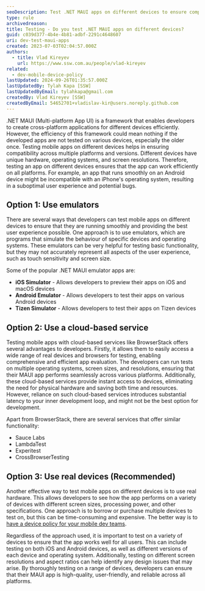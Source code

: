 ```yaml
---
seoDescription: Test .NET MAUI apps on different devices to ensure compatibility and user experience across multiple platforms and versions.
type: rule
archivedreason:
title: Testing - Do you test .NET MAUI apps on different devices?
guid: c039d377-4b4e-4b81-adbf-2291c4648607
uri: dev-test-maui-apps
created: 2023-07-03T02:04:57.000Z
authors:
  - title: Vlad Kireyev
    url: https://www.ssw.com.au/people/vlad-kireyev
related:
  - dev-mobile-device-policy
lastUpdated: 2024-09-26T01:35:57.000Z
lastUpdatedBy: Tylah Kapa [SSW]
lastUpdatedByEmail: tylahkapa@gmail.com
createdBy: Vlad Kireyev [SSW]
createdByEmail: 54652701+vladislav-kir@users.noreply.github.com
---
```


.NET MAUI (Multi-platform App UI) is a framework that enables developers to create cross-platform applications for different devices efficiently. However, the efficiency of this framework could mean nothing if the developed apps are not tested on various devices, especially the older once.
Testing mobile apps on different devices helps in ensuring compatibility across multiple platforms and versions. Different devices have unique hardware, operating systems, and screen resolutions. Therefore, testing an app on different devices ensures that the app can work efficiently on all platforms. For example, an app that runs smoothly on an Android device might be incompatible with an iPhone's operating system, resulting in a suboptimal user experience and potential bugs.

## Option 1: Use emulators

There are several ways that developers can test mobile apps on different devices to ensure that they are running smoothly and providing the best user experience possible. One approach is to use emulators, which are programs that simulate the behaviour of specific devices and operating systems. These emulators can be very helpful for testing basic functionality, but they may not accurately represent all aspects of the user experience, such as touch sensitivity and screen size.

Some of the popular .NET MAUI emulator apps are:

* **iOS Simulator** - Allows developers to preview their apps on iOS and macOS devices
* **Android Emulator** - Allows developers to test their apps on various Android devices
* **Tizen Simulator** - Allows developers to test their apps on Tizen devices

## Option 2: Use a cloud-based service

Testing mobile apps with cloud-based services like BrowserStack offers several advantages to developers. Firstly, it allows them to easily access a wide range of real devices and browsers for testing, enabling comprehensive and efficient app evaluation. The developers can run tests on multiple operating systems, screen sizes, and resolutions, ensuring that their MAUI app performs seamlessly across various platforms. Additionally, these cloud-based services provide instant access to devices, eliminating the need for physical hardware and saving both time and resources. However, reliance on such cloud-based services introduces substantial latency to your inner development loop, and might not be the best option for development.

Apart from BrowserStack, there are several services that offer similar functionality:

* Sauce Labs
* LambdaTest
* Experitest
* CrossBrowserTesting

## Option 3: Use real devices (Recommended)

Another effective way to test mobile apps on different devices is to use real hardware. This allows developers to see how the app performs on a variety of devices with different screen sizes, processing power, and other specifications. One approach is to borrow or purchase multiple devices to test on, but this can be time-consuming and expensive. The better way is to [have a device policy for your mobile dev teams](/dev-mobile-device-policy).

Regardless of the approach used, it is important to test on a variety of devices to ensure that the app works well for all users. This can include testing on both iOS and Android devices, as well as different versions of each device and operating system. Additionally, testing on different screen resolutions and aspect ratios can help identify any design issues that may arise. By thoroughly testing on a range of devices, developers can ensure that their MAUI app is high-quality, user-friendly, and reliable across all platforms.
